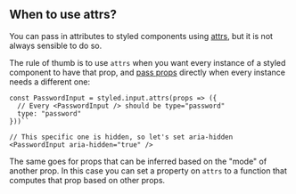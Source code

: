 ## When to use attrs?

You can pass in attributes to styled components using [attrs](/docs/basics#attaching-additional-props), but it is not always sensible to do so.

The rule of thumb is to use `attrs` when you want every instance of a styled component to have that prop, and [pass props](/docs/basics#passed-props) directly when every instance needs a different one:

```tsx
const PasswordInput = styled.input.attrs(props => ({
  // Every <PasswordInput /> should be type="password"
  type: "password"
}))``

// This specific one is hidden, so let's set aria-hidden
<PasswordInput aria-hidden="true" />
```

The same goes for props that can be inferred based on the "mode" of another prop. In this case you can set a property on `attrs` to a function that computes that prop based on other props.
